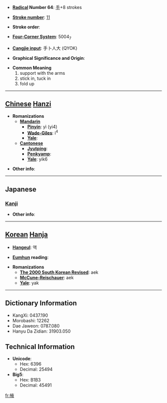 * '''[[Wiktionary:Chinese radical index| Radical]] Number 64''': [[Wiktionary:Chinese radical index 手|手]]+8 strokes

* '''[[Wiktionary:Chinese total strokes index|Stroke number]]''': [[Wiktionary:Chinese total strokes index 11|11]]

* '''Stroke order''': 

* '''[[Wiktionary:Chinese four corner index|Four-Corner System]]''': 5004<sub>7</sub>

* '''[[Wiktionary:Chinese Cangjie index|Cangjie input]]''': 手卜人大 (QYOK)

* '''Graphical Significance and Origin''': 

* '''Common Meaning'''
*#support with the arms
*# stick in, tuck in
*# fold up


----

== [[Chinese]] [[Hanzi]] ==

* '''Romanizations'''
** '''[[Mandarin]]'''
*** '''[[Pinyin]]''': yì (yi4)
*** '''[[Wade-Giles]]''': i<sup>4</sup>
*** '''[[Yale]]''': 
** '''[[Cantonese]]'''
*** '''[[Jyutping]]''':
*** '''[[Penkyamp]]''': 
*** '''[[Yale]]''': yik6

* '''Other info''': 

----

==Japanese==
===[[Kanji]]===
{{kanji|on readings=[[えき]] (eki)|kun readings=[[わきばさむ]] (wakibasamu), [[たすける]] (tasukeru), [[わき]] (waki)}}

* '''Other info''':  

----

== [[Korean]] [[Hanja]] ==

* '''[[Hangeul]]''': 액

* '''[[Eumhun]] reading''': 

* '''Romanizations'''
** '''[[The 2000 South Korean Revised Romanization|The 2000 South Korean Revised]]''': aek
** '''[[McCune-Reischauer]]''': aek
** '''[[Yale]]''': yak

----

== Dictionary Information ==

* KangXi: 0437.190
* Morobashi: 12262
* Dae Jaweon: 0787.080
* Hanyu Da Zidian: 31903.050

== Technical Information ==

* '''Unicode''':
** Hex: 6396
** Decimal: 25494
* '''Big5''':
** Hex: B1B3
** Decimal: 45491

[[fr:掖]]